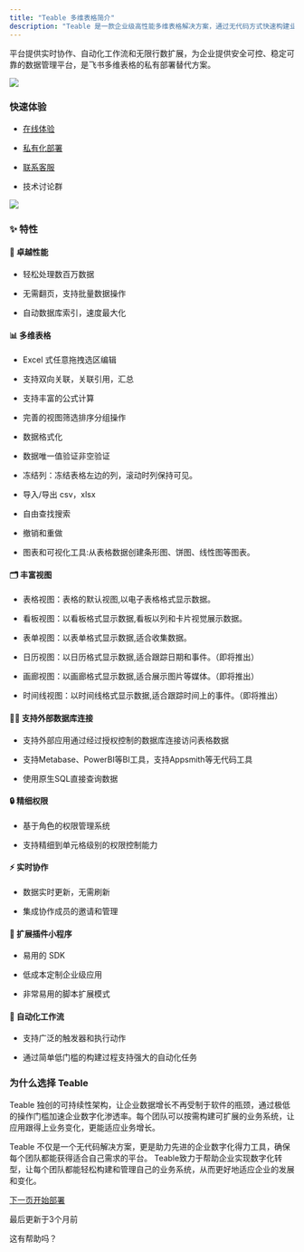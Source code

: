 ```yaml
---
title: "Teable 多维表格简介"
description: "Teable 是一款企业级高性能多维表格解决方案，通过无代码方式快速构建业务管理系统，支持私有部署和精细权限管理。"
---
```


平台提供实时协作、自动化工作流和无限行数扩展，为企业提供安全可控、稳定可靠的数据管理平台，是飞书多维表格的私有部署替代方案。

<Frame caption="Teable界面">
  <img src="/images/5b7bba6a2b6ecd51.png" />
</Frame>

### 快速体验

* [在线体验](https://app.teable.cn)

* [私有化部署](/si-you-hua-bu-shu/kai-shi-bu-shu)

* [联系客服](https://app.teable.cn/share/shrg1ljiQXm4goJ7Cu9/view)

* 技术讨论群

<Frame caption="微信扫码">
  <img src="/images/fc62ff9b1ff3d2be.png" />
</Frame>

### ✨ 特性

#### 🚀 卓越性能

* 轻松处理数百万数据

* 无需翻页，支持批量数据操作

* 自动数据库索引，速度最大化

#### 📊 多维表格

* Excel 式任意拖拽选区编辑

* 支持双向关联，关联引用，汇总

* 支持丰富的公式计算

* 完善的视图筛选排序分组操作

* 数据格式化

* 数据唯一值验证非空验证

* 冻结列：冻结表格左边的列，滚动时列保持可见。

* 导入/导出 csv，xlsx

* 自由查找搜索

* 撤销和重做

* 图表和可视化工具:从表格数据创建条形图、饼图、线性图等图表。

#### 🗂️ 丰富视图

* 表格视图：表格的默认视图,以电子表格格式显示数据。

* 看板视图：以看板格式显示数据,看板以列和卡片视觉展示数据。

* 表单视图：以表单格式显示数据,适合收集数据。

* 日历视图：以日历格式显示数据,适合跟踪日期和事件。（即将推出）

* 画廊视图：以画廊格式显示数据,适合展示图片等媒体。（即将推出）

* 时间线视图：以时间线格式显示数据,适合跟踪时间上的事件。（即将推出）

#### 👨‍💻 支持外部数据库连接

* 支持外部应用通过经过授权控制的数据库连接访问表格数据

* 支持Metabase、PowerBI等BI工具，支持Appsmith等无代码工具

* 使用原生SQL直接查询数据

#### 🔒 精细权限

* 基于角色的权限管理系统

* 支持精细到单元格级别的权限控制能力

#### ⚡️ 实时协作

* 数据实时更新，无需刷新

* 集成协作成员的邀请和管理

#### 🧩 扩展插件小程序

* 易用的 SDK

* 低成本定制企业级应用

* 非常易用的脚本扩展模式

#### 🤖 自动化工作流

* 支持广泛的触发器和执行动作

* 通过简单低门槛的构建过程支持强大的自动化任务

### 为什么选择 Teable

Teable 独创的可持续性架构，让企业数据增长不再受制于软件的瓶颈，通过极低的操作门槛加速企业数字化渗透率。每个团队可以按需构建可扩展的业务系统，让应用跟得上业务变化，更能适应业务增长。

Teable 不仅是一个无代码解决方案，更是助力先进的企业数字化得力工具，确保每个团队都能获得适合自己需求的平台。 Teable致力于帮助企业实现数字化转型，让每个团队都能轻松构建和管理自己的业务系统，从而更好地适应企业的发展和变化。

[下一页开始部署](/si-you-hua-bu-shu/kai-shi-bu-shu)

最后更新于3个月前

这有帮助吗？
